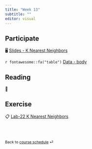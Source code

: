 ```yaml
---
title: "Week 13"
subtitle: ""
editor: visual
---
```


::: callout-important
:::

## Participate

🖥️ [Slides - K Nearest Neighbors](/slides/18-knn.html)

`r fontawesome::fa("table")` [Data - body](/slides/data/body.csv)

## Reading

📖

## Exercise

📋 [Lab-22 K Nearest Neighbors](/exercise/lab22-knn.html)

<br><br>

::: {style="font-size: 0.875em;"}
Back to [course schedule](/ "Course schedule") ⏎
:::
